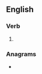 ==English==

===Verb===
{{head|en|verb form}}

# {{en-third-person singular of|dwindle}}

===Anagrams===
* {{anagrams|en|a=ddeilnsw|swindled|windsled}}